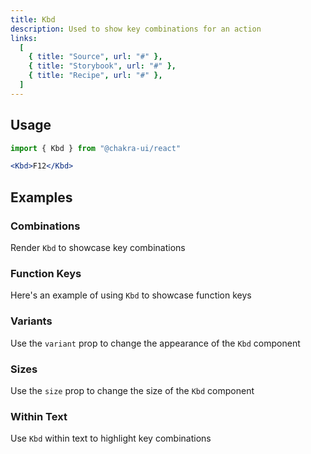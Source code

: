 ```yaml
---
title: Kbd
description: Used to show key combinations for an action
links:
  [
    { title: "Source", url: "#" },
    { title: "Storybook", url: "#" },
    { title: "Recipe", url: "#" },
  ]
---
```


<ExampleTabs name="kbd-basic" />

## Usage

```jsx
import { Kbd } from "@chakra-ui/react"
```

```jsx
<Kbd>F12</Kbd>
```

## Examples

### Combinations

Render `Kbd` to showcase key combinations

<ExampleTabs name="kbd-with-combinations" />

### Function Keys

Here's an example of using `Kbd` to showcase function keys

<ExampleTabs name="kbd-function-keys" />

### Variants

Use the `variant` prop to change the appearance of the `Kbd` component

<ExampleTabs name="kbd-with-variants" />

### Sizes

Use the `size` prop to change the size of the `Kbd` component

<ExampleTabs name="kbd-with-sizes" />

### Within Text

Use `Kbd` within text to highlight key combinations

<ExampleTabs name="kbd-within-text" />
